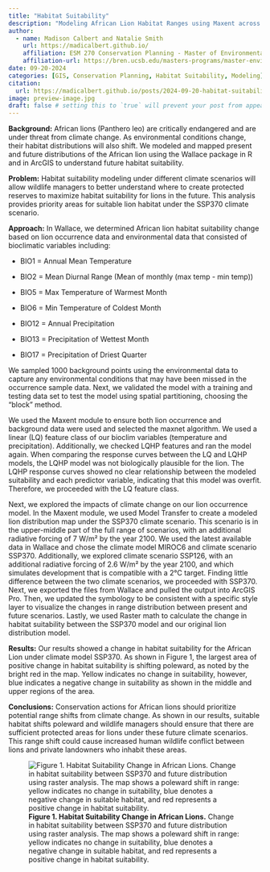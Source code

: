 ```yaml
---
title: "Habitat Suitability"
description: "Modeling African Lion Habitat Ranges using Maxent across Climate Change Scenarios"
author:
  - name: Madison Calbert and Natalie Smith
    url: https://madicalbert.github.io/
    affiliation: ESM 270 Conservation Planning - Master of Environmental Science & Management Program @ The Bren School (UCSB)
    affiliation-url: https://bren.ucsb.edu/masters-programs/master-environmental-science-and-management 
date: 09-20-2024
categories: [GIS, Conservation Planning, Habitat Suitability, Modeling] 
citation: 
  url: https://madicalbert.github.io/posts/2024-09-20-habitat-suitability/ 
image: preview-image.jpg
draft: false # setting this to `true` will prevent your post from appearing on your listing page until you're ready!
---
```


**Background:** African lions (Panthero leo) are critically endangered and are under threat from climate change. As environmental conditions change, their habitat distributions will also shift. We modeled and mapped present and future distributions of the African lion using the Wallace package in R and in ArcGIS to understand future habitat suitability.

**Problem:** Habitat suitability modeling under different climate scenarios will allow wildlife managers to better understand where to create protected reserves to maximize habitat suitability for lions in the future. This analysis provides priority areas for suitable lion habitat under the SSP370 climate scenario.

**Approach:** In Wallace, we determined African lion habitat suitability change based on lion occurrence data and environmental data that consisted of bioclimatic variables including:

-   BIO1 = Annual Mean Temperature

-   BIO2 = Mean Diurnal Range (Mean of monthly (max temp - min temp))

-   BIO5 = Max Temperature of Warmest Month

-   BIO6 = Min Temperature of Coldest Month

-   BIO12 = Annual Precipitation

-   BIO13 = Precipitation of Wettest Month

-   BIO17 = Precipitation of Driest Quarter

We sampled 1000 background points using the environmental data to capture any environmental conditions that may have been missed in the occurrence sample data. Next, we validated the model with a training and testing data set to test the model using spatial partitioning, choosing the “block” method.

We used the Maxent module to ensure both lion occurrence and background data were used and selected the maxnet algorithm. We used a linear (LQ) feature class of our bioclim variables (temperature and precipitation). Additionally, we checked LQHP features and ran the model again. When comparing the response curves between the LQ and LQHP models, the LQHP model was not biologically plausible for the lion. The LQHP response curves showed no clear relationship between the modeled suitability and each predictor variable, indicating that this model was overfit. Therefore, we proceeded with the LQ feature class.

Next, we explored the impacts of climate change on our lion occurrence model. In the Maxent module, we used Model Transfer to create a modeled lion distribution map under the SSP370 climate scenario. This scenario is in the upper-middle part of the full range of scenarios, with an additional radiative forcing of 7 W/m² by the year 2100. We used the latest available data in Wallace and chose the climate model MIROC6 and climate scenario SSP370. Additionally, we explored climate scenario SSP126, with an additional radiative forcing of 2.6 W/m² by the year 2100, and which simulates development that is compatible with a 2°C target. Finding little difference between the two climate scenarios, we proceeded with SSP370. Next, we exported the files from Wallace and pulled the output into ArcGIS Pro. Then, we updated the symbology to be consistent with a specific style layer to visualize the changes in range distribution between present and future scenarios. Lastly, we used Raster math to calculate the change in habitat suitability between the SSP370 model and our original lion distribution model. 

**Results:** Our results showed a change in habitat suitability for the African Lion under climate model SSP370. As shown in Figure 1, the largest area of positive change in habitat suitability is shifting poleward, as noted by the bright red in the map. Yellow indicates no change in suitability, however, blue indicates a negative change in suitability as shown in the middle and upper regions of the area. 
 
**Conclusions:** Conservation actions for African lions should prioritize potential range shifts from climate change. As shown in our results, suitable habitat shifts poleward and wildlife managers should ensure that there are sufficient protected areas for lions under these future climate scenarios. This range shift could cause increased human wildlife conflict between lions and private landowners who inhabit these areas. 

![**Figure 1. Habitat Suitability Change in African Lions.** Change in habitat suitability between SSP370 and future distribution using raster analysis. The map shows a poleward shift in range: yellow indicates no change in suitability, blue denotes a negative change in suitable habitat, and red represents a positive change in habitat suitability.](figures/figure1.jpg)
